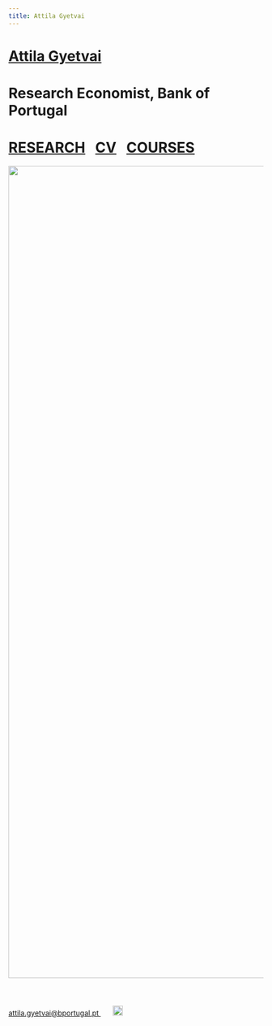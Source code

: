 ```yaml
---
title: Attila Gyetvai
---
```

<h1 class=name>   <a class=text1 href="/"> Attila Gyetvai </a> </h1>
<h1 class=affil>  Research Economist, Bank of Portugal </h1>
<h1 class=navbar> <a class=text1 href="research">RESEARCH</a>&nbsp;&nbsp;
  <a class=text1 href="CV_AttilaGyetvai.pdf">CV</a>&nbsp;&nbsp;
  <a class=text1 href="courses">COURSES</a></h1>

<center> <img src="photo.jpg" style="height: 40vh; margin-bottom: 40px"/> </center>

<p class=intro> 
  <a class=text2 href="mailto:attila.gyetvai@bportugal.pt"> attila.gyetvai@bportugal.pt </a> &nbsp; &nbsp; &nbsp; <a class=text2 href="pronounce"> <img class="speaker" src="speaker.svg" width=20></a> 
</p>
